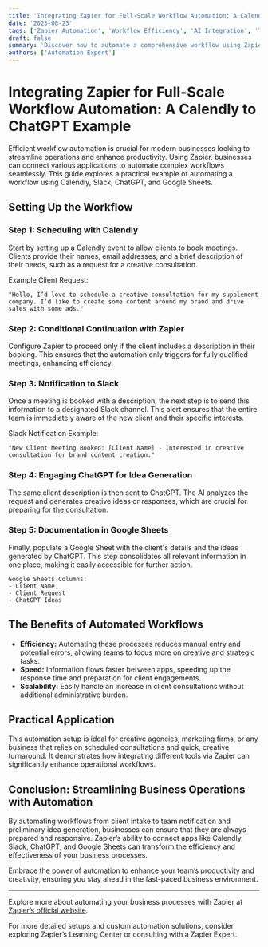 ```yaml
---
title: 'Integrating Zapier for Full-Scale Workflow Automation: A Calendly to ChatGPT Example'
date: '2023-08-23'
tags: ['Zapier Automation', 'Workflow Efficiency', 'AI Integration', 'Team Collaboration']
draft: false
summary: 'Discover how to automate a comprehensive workflow using Zapier, from scheduling with Calendly, to team notifications in Slack, and idea generation with ChatGPT, culminating in Google Sheets documentation.'
authors: ['Automation Expert']
---
```


# Integrating Zapier for Full-Scale Workflow Automation: A Calendly to ChatGPT Example

Efficient workflow automation is crucial for modern businesses looking to streamline operations and enhance productivity. Using Zapier, businesses can connect various applications to automate complex workflows seamlessly. This guide explores a practical example of automating a workflow using Calendly, Slack, ChatGPT, and Google Sheets.

## Setting Up the Workflow

### Step 1: Scheduling with Calendly

Start by setting up a Calendly event to allow clients to book meetings. Clients provide their names, email addresses, and a brief description of their needs, such as a request for a creative consultation.

Example Client Request:

```plaintext
"Hello, I’d love to schedule a creative consultation for my supplement company. I’d like to create some content around my brand and drive sales with some ads."
```

### Step 2: Conditional Continuation with Zapier

Configure Zapier to proceed only if the client includes a description in their booking. This ensures that the automation only triggers for fully qualified meetings, enhancing efficiency.

### Step 3: Notification to Slack

Once a meeting is booked with a description, the next step is to send this information to a designated Slack channel. This alert ensures that the entire team is immediately aware of the new client and their specific interests.

Slack Notification Example:

```plainText
"New Client Meeting Booked: [Client Name] - Interested in creative consultation for brand content creation."
```

### Step 4: Engaging ChatGPT for Idea Generation

The same client description is then sent to ChatGPT. The AI analyzes the request and generates creative ideas or responses, which are crucial for preparing for the consultation.

### Step 5: Documentation in Google Sheets

Finally, populate a Google Sheet with the client's details and the ideas generated by ChatGPT. This step consolidates all relevant information in one place, making it easily accessible for further action.

```plainText
Google Sheets Columns:
- Client Name
- Client Request
- ChatGPT Ideas
```

## The Benefits of Automated Workflows

- **Efficiency:** Automating these processes reduces manual entry and potential errors, allowing teams to focus more on creative and strategic tasks.
- **Speed:** Information flows faster between apps, speeding up the response time and preparation for client engagements.
- **Scalability:** Easily handle an increase in client consultations without additional administrative burden.

## Practical Application

This automation setup is ideal for creative agencies, marketing firms, or any business that relies on scheduled consultations and quick, creative turnaround. It demonstrates how integrating different tools via Zapier can significantly enhance operational workflows.

## Conclusion: Streamlining Business Operations with Automation

By automating workflows from client intake to team notification and preliminary idea generation, businesses can ensure that they are always prepared and responsive. Zapier’s ability to connect apps like Calendly, Slack, ChatGPT, and Google Sheets can transform the efficiency and effectiveness of your business processes.

Embrace the power of automation to enhance your team’s productivity and creativity, ensuring you stay ahead in the fast-paced business environment.

---

Explore more about automating your business processes with Zapier at [Zapier’s official website](https://zapier.com/).

For more detailed setups and custom automation solutions, consider exploring Zapier’s Learning Center or consulting with a Zapier Expert.
